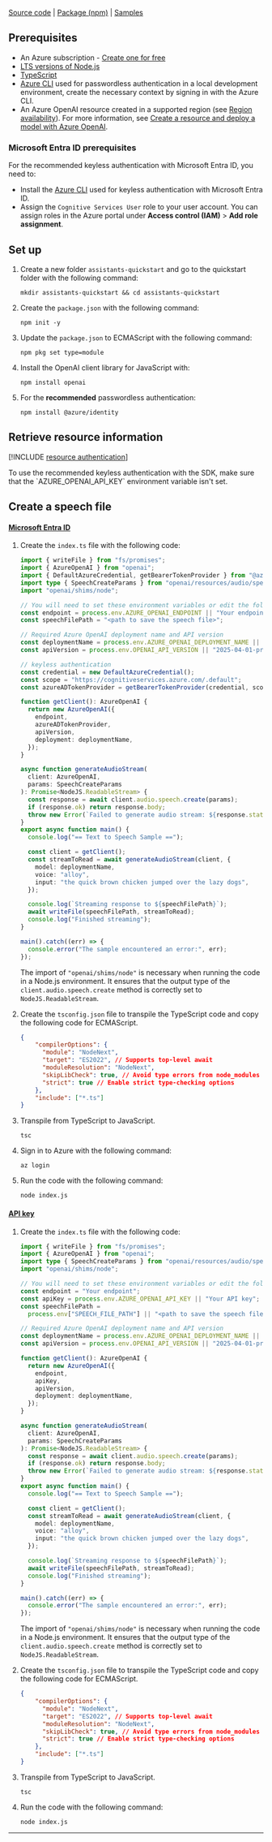 ---
---

[Source code](https://github.com/openai/openai-node) | [Package (npm)](https://www.npmjs.com/package/openai) | [Samples](https://github.com/Azure/azure-sdk-for-js/tree/main/sdk/openai/openai/samples)

## Prerequisites

- An Azure subscription - [Create one for free](https://azure.microsoft.com/free/cognitive-services?azure-portal=true)
- [LTS versions of Node.js](https://github.com/nodejs/release#release-schedule)
- [TypeScript](https://www.typescriptlang.org/download/)
- [Azure CLI](/cli/azure/install-azure-cli) used for passwordless authentication in a local development environment, create the necessary context by signing in with the Azure CLI.
- An Azure OpenAI resource created in a supported region (see [Region availability](/azure/ai-services/openai/concepts/models#model-summary-table-and-region-availability)). For more information, see [Create a resource and deploy a model with Azure OpenAI](../how-to/create-resource).

### Microsoft Entra ID prerequisites

For the recommended keyless authentication with Microsoft Entra ID, you need to:
- Install the [Azure CLI](/cli/azure/install-azure-cli) used for keyless authentication with Microsoft Entra ID.
- Assign the `Cognitive Services User` role to your user account. You can assign roles in the Azure portal under **Access control (IAM)** > **Add role assignment**.

## Set up

1. Create a new folder `assistants-quickstart` and go to the quickstart folder with the following command:

    ```shell
    mkdir assistants-quickstart && cd assistants-quickstart
    ```
    

1. Create the `package.json` with the following command:

    ```shell
    npm init -y
    ```

1. Update the `package.json` to ECMAScript with the following command: 

    ```shell
    npm pkg set type=module
    ```
    

1. Install the OpenAI client library for JavaScript with:

    ```console
    npm install openai
    ```

1. For the **recommended** passwordless authentication:

    ```console
    npm install @azure/identity
    ```

## Retrieve resource information

[!INCLUDE [resource authentication](resource-authentication)]

<Danger>
To use the recommended keyless authentication with the SDK, make sure that the `AZURE_OPENAI_API_KEY` environment variable isn't set. 
</Danger>

## Create a speech file

#### [Microsoft Entra ID](#tab/typescript-keyless)

1. Create the `index.ts` file with the following code:

    ```typescript
    import { writeFile } from "fs/promises";
    import { AzureOpenAI } from "openai";
    import { DefaultAzureCredential, getBearerTokenProvider } from "@azure/identity";
    import type { SpeechCreateParams } from "openai/resources/audio/speech";
    import "openai/shims/node";
    
    // You will need to set these environment variables or edit the following values
    const endpoint = process.env.AZURE_OPENAI_ENDPOINT || "Your endpoint";
    const speechFilePath = "<path to save the speech file>";
    
    // Required Azure OpenAI deployment name and API version
    const deploymentName = process.env.AZURE_OPENAI_DEPLOYMENT_NAME || "tts";
    const apiVersion = process.env.OPENAI_API_VERSION || "2025-04-01-preview";

    // keyless authentication    
    const credential = new DefaultAzureCredential();
    const scope = "https://cognitiveservices.azure.com/.default";
    const azureADTokenProvider = getBearerTokenProvider(credential, scope);

    function getClient(): AzureOpenAI {
      return new AzureOpenAI({
        endpoint,
        azureADTokenProvider,
        apiVersion,
        deployment: deploymentName,
      });
    }
    
    async function generateAudioStream(
      client: AzureOpenAI,
      params: SpeechCreateParams
    ): Promise<NodeJS.ReadableStream> {
      const response = await client.audio.speech.create(params);
      if (response.ok) return response.body;
      throw new Error(`Failed to generate audio stream: ${response.statusText}`);
    }
    export async function main() {
      console.log("== Text to Speech Sample ==");
    
      const client = getClient();
      const streamToRead = await generateAudioStream(client, {
        model: deploymentName,
        voice: "alloy",
        input: "the quick brown chicken jumped over the lazy dogs",
      });
    
      console.log(`Streaming response to ${speechFilePath}`);
      await writeFile(speechFilePath, streamToRead);
      console.log("Finished streaming");
    }
    
    main().catch((err) => {
      console.error("The sample encountered an error:", err);
    });
    
    ```
    
   The import of `"openai/shims/node"` is necessary when running the code in a Node.js environment. It ensures that the output type of the `client.audio.speech.create` method is correctly set to `NodeJS.ReadableStream`.

1. Create the `tsconfig.json` file to transpile the TypeScript code and copy the following code for ECMAScript.

    ```json
    {
        "compilerOptions": {
          "module": "NodeNext",
          "target": "ES2022", // Supports top-level await
          "moduleResolution": "NodeNext",
          "skipLibCheck": true, // Avoid type errors from node_modules
          "strict": true // Enable strict type-checking options
        },
        "include": ["*.ts"]
    }
    ```

1. Transpile from TypeScript to JavaScript.

    ```shell
    tsc
    ```
    
1. Sign in to Azure with the following command:

    ```shell
    az login
    ```

1. Run the code with the following command:

    ```shell
    node index.js
    ```

#### [API key](#tab/typescript-key)

1. Create the `index.ts` file with the following code:

    ```typescript
    import { writeFile } from "fs/promises";
    import { AzureOpenAI } from "openai";
    import type { SpeechCreateParams } from "openai/resources/audio/speech";
    import "openai/shims/node";
    
    // You will need to set these environment variables or edit the following values
    const endpoint = "Your endpoint";
    const apiKey = process.env.AZURE_OPENAI_API_KEY || "Your API key";
    const speechFilePath =
      process.env["SPEECH_FILE_PATH"] || "<path to save the speech file>";
    
    // Required Azure OpenAI deployment name and API version
    const deploymentName = process.env.AZURE_OPENAI_DEPLOYMENT_NAME || "tts";
    const apiVersion = process.env.OPENAI_API_VERSION || "2025-04-01-preview";
    
    function getClient(): AzureOpenAI {
      return new AzureOpenAI({
        endpoint,
        apiKey,
        apiVersion,
        deployment: deploymentName,
      });
    }
    
    async function generateAudioStream(
      client: AzureOpenAI,
      params: SpeechCreateParams
    ): Promise<NodeJS.ReadableStream> {
      const response = await client.audio.speech.create(params);
      if (response.ok) return response.body;
      throw new Error(`Failed to generate audio stream: ${response.statusText}`);
    }
    export async function main() {
      console.log("== Text to Speech Sample ==");
    
      const client = getClient();
      const streamToRead = await generateAudioStream(client, {
        model: deploymentName,
        voice: "alloy",
        input: "the quick brown chicken jumped over the lazy dogs",
      });
    
      console.log(`Streaming response to ${speechFilePath}`);
      await writeFile(speechFilePath, streamToRead);
      console.log("Finished streaming");
    }
    
    main().catch((err) => {
      console.error("The sample encountered an error:", err);
    });
    
    ```
    
   The import of `"openai/shims/node"` is necessary when running the code in a Node.js environment. It ensures that the output type of the `client.audio.speech.create` method is correctly set to `NodeJS.ReadableStream`.

1. Create the `tsconfig.json` file to transpile the TypeScript code and copy the following code for ECMAScript.

    ```json
    {
        "compilerOptions": {
          "module": "NodeNext",
          "target": "ES2022", // Supports top-level await
          "moduleResolution": "NodeNext",
          "skipLibCheck": true, // Avoid type errors from node_modules
          "strict": true // Enable strict type-checking options
        },
        "include": ["*.ts"]
    }
    ```

1. Transpile from TypeScript to JavaScript.

    ```shell
    tsc
    ```
    
1. Run the code with the following command:

    ```shell
    node index.js
    ```

---